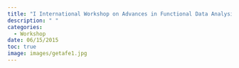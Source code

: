 ```yaml
---
title: "I International Workshop on Advances in Functional Data Analysis"
description: " "
categories:
  - Workshop
date: 06/15/2015
toc: true
image: images/getafe1.jpg
---
```


